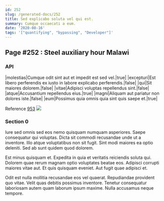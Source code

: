 ```yaml
---
id: 252
slug: /generated-docs/252
title: Sed explicabo soluta vel qui est.
summary: Cumque occaecati a eum.
date: '2020-08-16'
tags: '["quantifying", "bypassing", "Developer"]'
---
```

## Page #252 : Steel auxiliary hour Malawi

### API

|molestias|Cumque odit sint aut et impedit est sed vel.|true|
|excepturi|Est libero perferendis ex iusto in labore explicabo perferendis.|false|
|qui|Sit maiores dolorem.|false|
|vitae|Adipisci voluptas repellendus sint.|false|
|atque|Accusantium repellendus eius.|true|
|magni|Aliquam aut pariatur non dolores iste.|false|
|eum|Possimus quia omnis quia sint quis saepe et.|true|

Reference [953](/generated-docs/953)
![](/assets/cats-1.jpg)

### Section 0
Iure sed omnis sed eos nemo quisquam numquam asperiores. Saepe consequatur qui voluptas. Dicta sit commodi recusandae unde ut a inventore. Illo atque voluptatibus non sit fugit. Sint modi maiores ea optio deleniti. Sed ab sunt quidem quod dolorem.
 Est minus quisquam et. Expedita in quia et veritatis reiciendis soluta qui. Dolorem quae rerum magnam optio voluptates beatae eos. Adipisci corrupti maiores vitae aut. Et quis quisquam eveniet. Aut fugit quae adipisci et.
 Odit est nulla mollitia recusandae eos vel quaerat. Repudiandae provident quo vitae. Velit quas debitis possimus inventore. Tenetur consequatur laboriosam autem quam laborum ipsum maxime. Nulla accusamus neque tempore.
